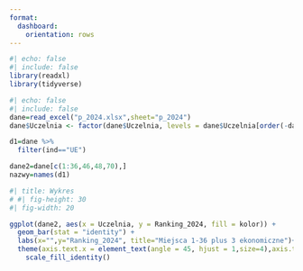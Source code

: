 ```yaml
---
format: 
  dashboard:
    orientation: rows
---
```



```r
#| echo: false
#| include: false
library(readxl)
library(tidyverse)
```

```r
#| echo: false
#| include: false
dane=read_excel("p_2024.xlsx",sheet="p_2024")
dane$Uczelnia <- factor(dane$Uczelnia, levels = dane$Uczelnia[order(-dane$Ranking_2024)])

d1=dane %>% 
  filter(ind=="UE")

dane2=dane[c(1:36,46,48,70),]
nazwy=names(d1)
```


```r
#| title: Wykres
# #| fig-height: 30
#| fig-width: 20

ggplot(dane2, aes(x = Uczelnia, y = Ranking_2024, fill = kolor)) +
  geom_bar(stat = "identity") +
  labs(x="",y="Ranking_2024", title="Miejsca 1-36 plus 3 ekonomiczne")+
  theme(axis.text.x = element_text(angle = 45, hjust = 1,size=4),axis.text.y = element_text(size = 4))+
    scale_fill_identity()

```

